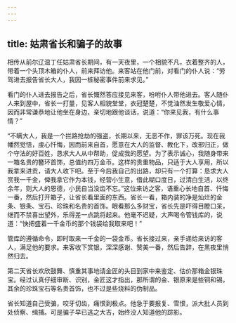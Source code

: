 ```yaml
---
---
---
```

title: 姑肃省长和骗子的故事
---




相传从前尔辽温丁任姑肃省长期间，有一天夜里，一个相貌不凡，衣着整齐的人，带着一个头顶木箱的仆人，前来拜访他。来客站在他门前，对看门的仆人说：“劳驾进去报告省长大人，我因一桩秘密事件前来求见。”

看门的仆人进去报告之后，省长慨然答应接见来客，吩咐仆人带他进去。客人随仆人来到屋中，省长一打量，见客人相貌堂堂，衣冠楚楚，不觉油然发生敬爱心情，因而非常谦恭地让他坐在身边，亲切地跟他谈话，说道：“你来见我，有什么事情？”

“不瞒大人，我是一个拦路抢劫的强盗，长期以来，无恶不作，罪该万死。现在我幡然觉悟，虔心忏悔，因而前来自首，愿意在大人的监督、教化下，改邪归正，做个守法的好百姓，恳求大人从中帮助，促成我的愿望。为了表示诚心，我随身带来一箱名贵的簪环首饰，总值约四万金币。这样的贵重物品，只适于大人享用，所以我拿来进贡，请大人收下吧。至于今后我自己的出路，却只有一个打算：恳求大人赏我一千金，俾我拿它作为本钱，经营小生意，借此糊口度日，过清白生活，以终余年，则大人的恩德，小民自当没齿不忘。”这位来访之客，语重心长地自首、忏悔一番，然后打开箱子，让省长看里面的东西。省长一看，箱内装的净是灿烂的金条、银条、宝石、珍珠和名贵的首饰。眼看那么多财宝，省长先是吓得目瞪口呆，继而不禁喜出望外，乐得差一点跳将起来。他毫不迟疑，大声喝令管钱库的，说道：“快把盛着一千金币的那个钱袋给我取来吧！”

管库的遵循命令，即时取来一千金的一袋金币。省长接过来，亲手递给来访的客人，满足他的要求。来客收下赏银，深深感谢、赞美一番，然后告辞，在黑夜里悄然归去。

第二天省长欢欣鼓舞、慎重其事地请金匠的头目到家中来鉴定、估价那箱金银珠宝。经过认真仔细审断、识别，金匠这才指出，那所谓的金、银原来是些铜和锡，其余的珍珠宝石等名贵首饰，也不过是些烧料的伪制品。

省长知道自己受骗，咬牙切齿，痛恨到极点。他急于要报复、雪恨，派大批人员到处侦察、缉捕。可是骗子早已逃之大吉，始终没人知道他的踪影。